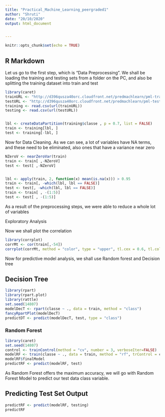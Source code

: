 ---
title: "Practical_Machine_Learning_peergraded1"
author: "Shruti"
date: "20/10/2020"
output: html_document


---

```{r setup, include=FALSE}
knitr::opts_chunk$set(echo = TRUE)
```

## R Markdown

Let us go to the first step, which is "Data Preprocessing". We shall be loading the training and testing sets from a folder on the PC, and also be splitting the training dataset into train and test

```{r Dataloading}
library(caret)
trainURL <- "http://d396qusza40orc.cloudfront.net/predmachlearn/pml-training.csv"
testURL <- "http://d396qusza40orc.cloudfront.net/predmachlearn/pml-testing.csv"
training <- read.csv(url(trainURL))
testing <- read.csv(url(testURL))


lbl <- createDataPartition(training$classe , p = 0.7, list = FALSE)
train <- training[lbl, ]
test <- training[-lbl, ]

```

Now for Data Cleaning. As we can see, a lot of variables have NA terms, and these need to be eliminated, also ones that have a variance near zero

```{r}
NZeroV <- nearZeroVar(train)
train <- train[ ,-NZeroV]
test <- test[ ,-NZeroV]


lbl <- apply(train, 2, function(x) mean(is.na(x))) > 0.95
train <- train[, -which(lbl, lbl == FALSE)]
test <- test[, -which(lbl, lbl == FALSE)]
train <- train[ , -(1:5)]
test <- test[ , -(1:5)]

```

As a result of the preprocessing steps, we were able to reduce a whole lot of variables

Exploratory Analysis

Now we shall plot the correlation



```{r CorrelationPlot, fig.width=14, fig.height=9}
library(corrplot)
corrMt <- cor(train[,-54])
corrplot(corrMt, method = "color", type = "upper", tl.cex = 0.6, tl.col = rgb(0,0,0))
```



Now for predictive model analysis, we shall use Random forest and Decision tree


## Decision Tree

```{r DecisionTree, message = FALSE, warning = FALSE, fig.width=18, fig.height=10}
library(rpart)
library(rpart.plot)
library(rattle)
set.seed(14807)
modelDecT <- rpart(classe ~ ., data = train, method = "class")
fancyRpartPlot(modelDecT)
predictDT <- predict(modelDecT, test, type = "class")

```

### Random Forest

```{r RandomForest, message = FALSE}
library(caret)
set.seed(14807)
control <- trainControl(method = "cv", number = 3, verboseIter=FALSE)
modelRF <- train(classe ~ ., data = train, method = "rf", trControl = control)
modelRF$finalModel
predictRF <- predict(modelRF, test)
```
As Random Forest offers the maximum accuracy, we will go with Random Forest Model to predict our test data class variable.

## Predicting Test Set Output

```{r TestSetPrediction, messages = FALSE}
predictRF <- predict(modelRF, testing)
predictRF
```

